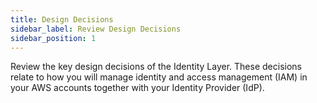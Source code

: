 ```yaml
---
title: Design Decisions
sidebar_label: Review Design Decisions
sidebar_position: 1
---
```


<Intro>
Review the key design decisions of the Identity Layer. These decisions relate to how you will manage identity and access management (IAM) in your AWS accounts together with your Identity Provider (IdP).
</Intro>

<DocCardList/>
